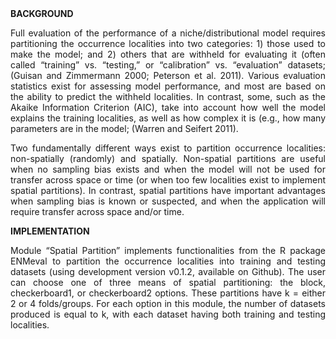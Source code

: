 **BACKGROUND**  
<p align="justify">
Full evaluation of the performance of a niche/distributional model requires partitioning the occurrence localities into two categories: 1) those used to make the model; and 2) others that are withheld for evaluating it (often called “training” vs. “testing,” or “calibration” vs. “evaluation” datasets; (Guisan and Zimmermann 2000; Peterson et al. 2011). Various evaluation statistics exist for assessing model performance, and most are based on the ability to predict the withheld localities. In contrast, some, such as the Akaike Information Criterion (AIC), take into account how well the model explains the training localities, as well as how complex it is (e.g., how many parameters are in the model; (Warren and Seifert 2011).</p>
<p align="justify">
Two fundamentally different ways exist to partition occurrence localities: non-spatially (randomly) and spatially. Non-spatial partitions are useful when no sampling bias exists and when the model will not be used for transfer across space or time (or when too few localities exist to implement spatial partitions). In contrast, spatial partitions have important advantages when sampling bias is known or suspected, and when the application will require transfer across space and/or time.  
</p>
**IMPLEMENTATION**
<p align="justify">
Module “Spatial Partition” implements functionalities from the R package ENMeval to partition the occurrence localities into training and testing datasets (using development version v0.1.2, available on Github). The user can choose one of three means of spatial partitioning: the block, checkerboard1, or checkerboard2 options. These partitions have k = either 2 or 4 folds/groups. For each option in this module, the number of datasets produced is equal to k, with each dataset having both training and testing localities.  
</p>
